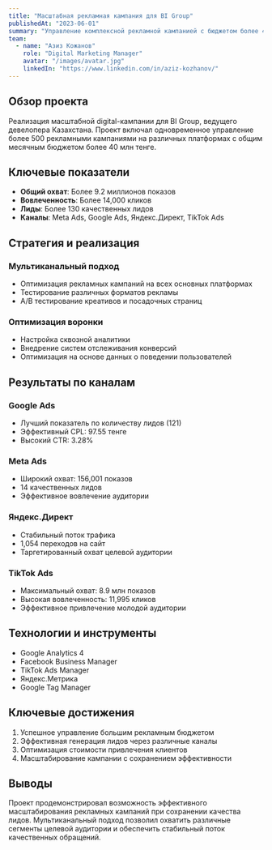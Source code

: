 ```yaml
---
title: "Масштабная рекламная кампания для BI Group"
publishedAt: "2023-06-01"
summary: "Управление комплексной рекламной кампанией с бюджетом более 40 млн тенге для крупнейшего девелопера Казахстана"
team:
  - name: "Азиз Кожанов"
    role: "Digital Marketing Manager"
    avatar: "/images/avatar.jpg"
    linkedIn: "https://www.linkedin.com/in/aziz-kozhanov/"
---
```


## Обзор проекта

Реализация масштабной digital-кампании для BI Group, ведущего девелопера Казахстана. Проект включал одновременное управление более 500 рекламными кампаниями на различных платформах с общим месячным бюджетом более 40 млн тенге.

## Ключевые показатели

- **Общий охват**: Более 9.2 миллионов показов
- **Вовлеченность**: Более 14,000 кликов
- **Лиды**: Более 130 качественных лидов
- **Каналы**: Meta Ads, Google Ads, Яндекс.Директ, TikTok Ads

## Стратегия и реализация

### Мультиканальный подход
- Оптимизация рекламных кампаний на всех основных платформах
- Тестирование различных форматов рекламы
- A/B тестирование креативов и посадочных страниц

### Оптимизация воронки
- Настройка сквозной аналитики
- Внедрение систем отслеживания конверсий
- Оптимизация на основе данных о поведении пользователей

## Результаты по каналам

### Google Ads
- Лучший показатель по количеству лидов (121)
- Эффективный CPL: 97.55 тенге
- Высокий CTR: 3.28%

### Meta Ads
- Широкий охват: 156,001 показов
- 14 качественных лидов
- Эффективное вовлечение аудитории

### Яндекс.Директ
- Стабильный поток трафика
- 1,054 переходов на сайт
- Таргетированный охват целевой аудитории

### TikTok Ads
- Максимальный охват: 8.9 млн показов
- Высокая вовлеченность: 11,995 кликов
- Эффективное привлечение молодой аудитории

## Технологии и инструменты

- Google Analytics 4
- Facebook Business Manager
- TikTok Ads Manager
- Яндекс.Метрика
- Google Tag Manager

## Ключевые достижения

1. Успешное управление большим рекламным бюджетом
2. Эффективная генерация лидов через различные каналы
3. Оптимизация стоимости привлечения клиентов
4. Масштабирование кампании с сохранением эффективности

## Выводы

Проект продемонстрировал возможность эффективного масштабирования рекламных кампаний при сохранении качества лидов. Мультиканальный подход позволил охватить различные сегменты целевой аудитории и обеспечить стабильный поток качественных обращений.